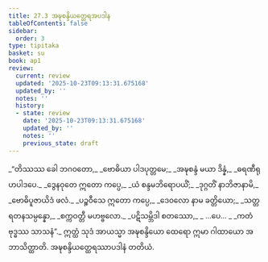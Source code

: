 ```yaml
---
title: 27.3 အဍ္ဎစန္ဒိယတ္ထေရအပဒါန
tableOfContents: false
sidebar:
  order: 3
type: tipitaka
basket: su
book: ap1
review:
  current: review
  updated: '2025-10-23T09:13:31.675168'
  updated_by: ''
  notes: ''
  history:
  - state: review
    date: '2025-10-23T09:13:31.675168'
    updated_by: ''
    notes: ''
    previous_state: draft
---
```



<ReviewStatus review={frontmatter.review} showDetails={true} />

<HypothesisAnnotation frontmatter={frontmatter} />

<DynamicBreadcrumb />

<Division number="10" book="ap1" e="ch" v="20" p="261">

<Paragraph number="3171" type="verses" book="ap1">
_“တိဿဿ ခေါ ဘဂဝတော,_  
_ဗောဓိယာ ပါဒပုတ္တမေ;_  
_အဍ္ဎစန္ဒံ မယာ ဒိန္နံ,_  
_ဓရဏီရုဟပါဒပေ._  

</Paragraph>

</Division>
<Division number="11" book="ap1" e="ch" v="20" p="261">

<Paragraph number="3172" type="verses" book="ap1">
_ဒွေနဝုတေ ဣတော ကပ္ပေ,_  
_ယံ စန္ဒမဘိရောပယိံ;_  
_ဒုဂ္ဂတိံ နာဘိဇာနာမိ,_  
_ဗောဓိပူဇာယိဒံ ဖလံ._  

</Paragraph>

</Division>
<Division number="12" book="ap1" e="ch" v="20" p="261">

<Paragraph number="3173" type="verses" book="ap1">
_ပဉ္စဝီသေ ဣတော ကပ္ပေ,_  
_ဒေဝလော နာမ ခတ္တိယော;_  
_သတ္တရတနသမ္ပန္နော,_  
_စက္ကဝတ္တီ မဟဗ္ဗလော._  

</Paragraph>

</Division>
<Division number="13" book="ap1" e="ch" v="20" p="261">

<Paragraph number="3174" type="verses" book="ap1">
_ပဋိသမ္ဘိဒါ စတဿော,_  
_ …ပေ… _  
_ကတံ ဗုဒ္ဓဿ သာသနံ”._  

</Paragraph>

<Paragraph number="3175" book="ap1">
ဣတ္ထံ သုဒံ အာယသ္မာ အဍ္ဎစန္ဒိယော ထေရော ဣမာ ဂါထာယော အဘာသိတ္ထာတိ.

</Paragraph>
</Division>

<Paragraph number="3176" type="center" book="ap1">
အဍ္ဎစန္ဒိယတ္ထေရဿာပဒါနံ တတိယံ.
</Paragraph>